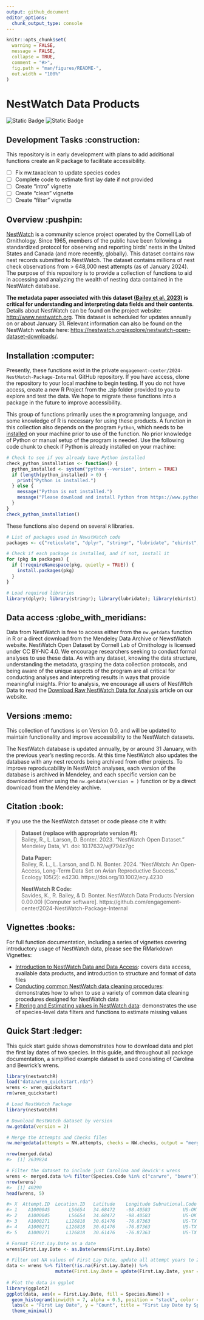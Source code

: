 ```yaml
---
output: github_document
editor_options: 
  chunk_output_type: console
---
```


```r
knitr::opts_chunk$set(
  warning = FALSE, 
  message = FALSE,
  collapse = TRUE,
  comment = "#>",
  fig.path = "man/figures/README-",
  out.width = "100%"
)
```

# NestWatch Data Products

<!-- badges: start -->
![Static Badge](https://img.shields.io/badge/Dataset%20License-CC%20BY--NC%204.0-blue)
![Static Badge](https://img.shields.io/badge/Code%20License-GPL%20v3-blue)

<!-- badges: end   -->

## Development Tasks :construction: 
This repository is in early development with plans to add additional functions create an R package to facilitate accessibility. 

- [ ] Fix nw.taxaclean to update species codes
- [ ] Complete code to estimate first lay date if not provided
- [ ] Create "intro" vignette
- [ ] Create "clean" vignette
- [ ] Create "filter" vignette

## Overview :pushpin:

[NestWatch](http://www.nestwatch.org) is a community science project operated by the Cornell Lab of Ornithology. Since 1965, members of the public have been following a standardized protocol for observing and reporting birds' nests in the United States and Canada (and more recently, globally). This dataset contains raw nest records submitted to NestWatch. The dataset contains millions of nest check observations from > 648,000 nest attempts (as of January 2024). The purpose of this repository is to provide a collection of functions to aid in accessing and analyzing the wealth of nesting data contained in the NestWatch database.

**The metadata paper associated with this dataset [(Bailey et al. 2023)](https://doi.org/10.1002/ecy.4230) is critical for understanding and interpreting data fields and their contents**. Details about NestWatch can be found on the project website: <http://www.nestwatch.org>. This dataset is scheduled for updates annually on or about January 31. Relevant information can also be found on the NestWatch website here: <https://nestwatch.org/explore/nestwatch-open-dataset-downloads/>.  

## Installation :computer:

Presently, these functions exist in the private `engagement-center/2024-NestWatch-Package-Internal` GitHub repository. If you have access, clone the repository to your local machine to begin testing. If you do not have access, create a new R Project from the .zip folder provided to you to explore and test the data. We hope to migrate these functions into a package in the future to improve accessibility.

This group of functions primarily uses the `R` programming language, and some knowledge of R is necessary for using these products. A function in this collection also depends on the program `Python`, which needs to be [installed](https://www.python.org/downloads/) on your machine prior to use of the function. No prior knowledge of Python or manual setup of the program is needed. Use the following code chunk to check if Python is already installed on your machine:


```r
# Check to see if you already have Python installed
check_python_installation <- function() {
  python_installed <- system("python --version", intern = TRUE)
  if (length(python_installed) > 0) {
    print("Python is installed.")
  } else {
    message("Python is not installed.")
    message("Please download and install Python from https://www.python.org/downloads/")
  }
}
check_python_installation()
```

These functions also depend on several `R` libraries.

```r
# List of packages used in NewstWatch code
packages <- c("reticulate", "dplyr", "stringr", "lubridate", "ebirdst", "sf")

# Check if each package is installed, and if not, install it
for (pkg in packages) {
  if (!requireNamespace(pkg, quietly = TRUE)) {
    install.packages(pkg)
  }
}

# Load required libraries
library(dplyr); library(stringr); library(lubridate); library(ebirdst); library(sf); library(reticulate)

```

## Data access :globe_with_meridians:

Data from NestWatch is free to access either from the `nw.getdata` function in R or a direct download from the Mendeley Data Archive or NewstWatch website. NestWatch Open Dataset by Cornell Lab of Ornithology is licensed under CC BY-NC 4.0. We encourage researchers seeking to conduct formal analyses to use these data. As with any dataset, knowing the data structure, understanding the metadata, grasping the data collection protocols, and being aware of the unique aspects of the program are all critical for conducting analyses and interpreting results in ways that provide meaningful insights. Prior to analysis, we encourage all users of NestWtch Data to read the [Download Raw NestWatch Data for Analysis](https://nestwatch.org/explore/nestwatch-open-dataset-downloads/) article on our website.


## Versions :memo:

This collection of functions is on Version 0.0, and will be updated to maintain functionality and improve accessibility to the NestWatch datasets.

The NestWatch database is updated annually, by or around 31 January, with the previous year's nesting records. At this time NestWatch also updates the database with any nest records being archived from other projects. To improve reproducability in NestWatch analyses, each version of the database is archived in Mendeley, and each specific version can be downloaded either using the `nw.getdata(version = )` function or by a direct download from the Mendeley archive.

## Citation :book:

If you use the the NestWatch dataset or code please cite it with: 

<blockquote>

**Dataset (replace with appropriate version #):**</br>
Bailey, R., L. Larson, D. Bonter. 2023. “NestWatch Open Dataset." Mendeley Data, V1. doi: 10.17632/wjf794z7gc</a>

**Data Paper:**</br>
Bailey, R. L., L. Larson, and D. N. Bonter. 2024. “NestWatch: An Open-Access, Long-Term Data Set on Avian Reproductive Success.” Ecology 105(2): e4230. https://doi.org/10.1002/ecy.4230</a>

**NestWatch R Code:**</br>
Savides, K., R. Bailey, & D. Bonter. NestWatch Data Products (Version 0.00.00) [Computer software]. https://github.com/engagement-center/2024-NestWatch-Package-Internal
</blockquote>


## Vignettes :books:

For full function documentation, including a series of vignettes covering introductory usage of NestWatch data, please see the RMarkdown Vignettes:

- [Introduction to NestWatch Data and Data Access](): covers data access, available data products, and introduction to structure and format of data files
- [Conducting common NestWatch data cleaning procedures](): demonstrates how to when to use a variety of common data cleaning procedures designed for NestWatch data
- [Filtering and Estimating values in NestWatch data](): demonstrates the use of species-level data filters and functions to estimate missing values

## Quick Start :ledger:

This quick start guide shows demonstrates how to download data and plot the first lay dates of two species. In this guide, and throughout all package documentation, a simplified example dataset is used consisting of Carolina and Bewrick's wrens.

```r
library(nestwatchR)
load("data/wren_quickstart.rda")
wrens <- wren_quickstart
rm(wren_quickstart)
```

```r
# Load NestWatch Package
library(nestwatchR)

# Download NestWatch dataset by version
nw.getdata(version = 2)

# Merge the Attempts and Checks files
nw.mergedata(attempts = NW.attempts, checks = NW.checks, output = "merged.data")

nrow(merged.data)
#>  [1] 2639824

# Filter the dataset to include just Carolina and Bewick's wrens
wrens <- merged.data %>% filter(Species.Code %in% c("carwre", "bewre"))
nrow(wrens)
#>  [1] 40290
head(wrens, 5)
```


```r
#> X  Attempt.ID  Location.ID   Latitude    Longitude Subnational.Code  Species.Name  Species.Code  Year  Elevation.m  Height.m Substrate Substrate.Relationship  Substrate.Other.Description Predator.Guard  Predator.Guard.Other  Cavity.Entrance.Diameter.cm Entrance.Orientation  Habitat.1m  Habitat.100m  Location.Entry.Technique  Observer.ID First.Lay.Date  First.Lay.Date.Estimated  Visited.During.Egg.Laying Hatch.Date  Hatch.Date.Estimated  Fledge.Date Fledge.Date.Estimated Young.Fledged Clutch.Size Young.Total Unhatched.Eggs  Outcome Attempt.Entry.Technique   Visit.ID       Visit.Datetime  Visit.Time.Valid  Nest.Status Adult.Activity  Young.Status  Management.Status Host.Eggs.Count Host.Eggs.Present.Uncounted Live.Host.Young.Count Live.Host.Young.Present.Uncounted Dead.Host.Young.Count Dead.Host.Young.Present.Uncounted Brood.Parasite.Eggs.Count Brood.Parasite.Eggs.Present.Uncounted Brood.Parasite.Live.Young.Count Brood.Parasite.Live.Young.Present.Uncounted Brood.Parasite.Dead.Young.Count Brood.Parasite.Dead.Young.Present.Uncounted Visit.Entry.Technique 
#> 1	A1000045	   L56654	34.68472	-98.40583	         US-OK	Carolina Wren	    carwre	2006	    344.7	 1.6002	   nesbox	                  in		                                               		                               3.81	                  ne 	               	             BIRDHOUSE_HIST:SELF     obsr1309		                                NA	                       NA		                        NA				                   NA	         NA	         NA          NA	            NA	      f	                       	  S2489482	2006-07-10 00:00:00	                0	                   			                               	             5                           0                    NA                                 0                    NA                                 0                        NA                                     0                              NA                                           0                              NA                                           0
#> 2	A1000045	   L56654	34.68472	-98.40583	         US-OK	Carolina Wren	    carwre	2006	    344.7	 1.6002	   nesbox	                  in		                                               		                               3.81	                  ne 	               	             BIRDHOUSE_HIST:SELF     obsr1309		                                NA	                       NA		                        NA				                   NA	         NA	         NA          NA	            NA	      f	                       	  S2489483	2006-08-08 00:00:00	                0					       no	                            nm              NA                           0                    NA                                 0                    NA                                 0                        NA                                     0                              NA                                           0                              NA                                           0   
#> 3	A1000271	  L126818	30.61476	-76.87363	         US-TX	Bewick's Wren	    bewwre	2006	    316.4	 1.6154	   nesbox	                  in		                              baffle	                                           3.81	                  sw 	               	                 PointMaker1.0_2    obsr10027		                                NA	                       NA		                        NA				                   NA	         NA	         NA          NA	            NA	     f6	                          S2494112	2006-03-16 00:00:00	                0	        in                                                              NA                           0                    NA                                 0                    NA                                 0                        NA                                     0                              NA                                           0                              NA                                           0   
#> 4	A1000271	  L126818	30.61476	-76.87363	         US-TX	Bewick's Wren	    bewwre	2006	    316.4	 1.6154	   nesbox	                  in		                              baffle	                                           3.81	                  sw 	               	                 PointMaker1.0_2    obsr10027		                                NA	                       NA		                        NA				                   NA	         NA	         NA          NA	            NA	     f6	                          S2494113	2006-03-13 00:00:00	                0	        cn                                                              NA                           0                    NA                                 0                    NA                                 0                        NA                                     0                              NA                                           0                              NA                                           0   
#> 5	A1000271	  L126818	30.61476	-76.87363	         US-TX	Bewick's Wren	    bewwre	2006	    316.4	 1.6154	   nesbox	                  in		                              baffle	                                           3.81	                  sw 	               	                 PointMaker1.0_2    obsr10027		                                NA	                       NA		                        NA				                   NA	         NA	         NA          NA	            NA	     f6	                          S2494114	2006-04-12 00:00:00	                0	                                                                         4                           0                    NA                                 0                    NA                                 0                        NA                                     0                              NA                                           0                              NA                                           0   
```

```r
# Format First.Lay.Date as a date
wrens$First.Lay.Date <- as.Date(wrens$First.Lay.Date)

# Filter out NA values of First Lay Date, update all attempt years to 2024
data <- wrens %>% filter(!is.na(First.Lay.Date)) %>% 
                  mutate(First.Lay.Date = update(First.Lay.Date, year = 2024))
  
# Plot the data in ggplot
library(ggplot2)
ggplot(data, aes(x = First.Lay.Date, fill = Species.Name)) +
  geom_histogram(binwidth = 7, alpha = 0.5, position = "stack", color = "black") + 
  labs(x = "First Lay Date", y = "Count", title = "First Lay Date by Species") +
  theme_minimal()

```
